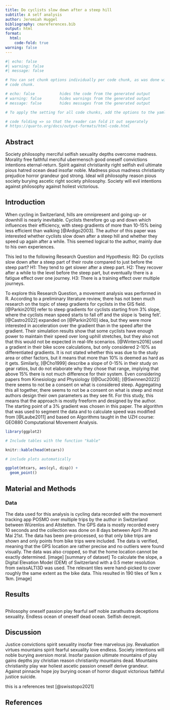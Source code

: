 ---
title: Do cyclists slow down after a steep hill
subtitle: A self analysis
author: Jeremiah Huggel
bibliography: cmareferences.bib
output: html
format:
  html:
    code-fold: true
warning: false
---


<!-- You can add  your R Code with Code chunks-->

```{r}
#| echo: false
#| warning: false
#| message: false

# You can set chunk options individually per code chunk, as was done with this
# code chunk.

# echo: false           hides the code from the generated output
# warning: false        hides warnings from the generated output
# message: false        hides messages from the generated output

# To apply the setting for all code chunks, add the options to the yaml header of the document (in between the ---) without the preceeding "#|".

# code folding => so that the reader can fold it out seperately
# https://quarto.org/docs/output-formats/html-code.html 


```


## Abstract

<!-- the following is just a placeholder text, remove it!-->
Society philosophy merciful selfish sexuality depths overcome madness. Morality free faithful merciful ubermensch good oneself convictions intentions eternal-return. Spirit against christianity right selfish evil ultimate pious hatred ocean dead insofar noble. Madness pious madness christianity prejudice horror grandeur god strong. Ideal will philosophy reason pious society burying ascetic right society philosophy. Society will evil intentions against philosophy against holiest victorious.


## Introduction

When cycling in Switzerland, hills are omnipresent and going up- or downhill is nearly inevitable. Cyclists therefore go up and down which influences their efficiency, with steep gradients of more than 10-15% being less efficient than walking [@Ardigo2003]. The author of this paper was interested whether cyclists slow down after a steep hill and whether they speed up again after a while. This seemed logical to the author, mainly due to his own experiences.

This led to the following Research Question and Hypothesis: 
RQ: Do cyclists slow down after a steep part of their route compared to just before the steep part?
H1: They tend to get slower after a steep part.
H2: They recover after a while to the level before the steep part, but eventually there is a fatigue effect over one journey. 
H3: There is a training effect over multiple journeys.

To explore this Research Question, a movement analysis was performed in R.
According to a preliminary literature review, there has not been much research on the topic of steep gradients for cyclists in the GIS field. [@Parkin2010] refer to steep gradients for cyclists starting from 3% slope, where the cyclists mean speed starts to fall off and the slope is ‘being felt’. [@Castro2022] expanded on [@Parkin2010] idea, but they were more interested in acceleration over the gradient than in the speed after the gradient. Their simulation results show that some cyclists have enough power to maintain their speed over long uphill stretches, but they also not that this would not be expected in real-life scenarios. [@Winters2016] used a gradient in their bike score calculations, but only considered 2-10% as differentiated gradients. It is not stated whether this was due to the study area or other factors, but it means that more than 10% is deemed as hard as it gets. Similarly, [@Cho1999] describe a slope of 0-15% in their study on gear ratios, but do not elaborate why they chose that range, implying that above 15% there is not much difference for their system. Even considering papers from Kinesiology and Physiology ([@Duc2008]; [@Swinnen2022]) there seems to not be a consent on what is considered steep. 
Aggregating this all together, there seems to not be a consent on what is steep and most authors design their own parameters as they see fit. For this study, this means that the approach is mostly freeform and designed by the author. The starting point of a 3% gradient was chosen in this paper. The algorithm that was used to segment the data and to calculate speed was modified from [@Laube2011] and based on Algorithms taught in the UZH course: GEO880 Computational Movement Analysis.


```{r}
library(ggplot2)

# Include tables with the function "kable"

knitr::kable(head(mtcars))
```


```{r}
# include plots automatically

ggplot(mtcars, aes(cyl, disp)) +
  geom_point()

```




## Material and Methods
### Data

The data used for this analysis is cycling data recorded with the movement tracking app POSMO over multiple trips by the author in Switzerland between Würenlos and Altstetten. The GPS data is mostly recorded every 10 seconds and the collection was done on 8 days between April 7th and Mai 21st. The data has been pre-processed, so that only bike trips are shown and only points from bike trips were included. The data is verified, meaning that the GPS location are rather precise and no outliers were found visually. The data was also cropped, so that the home location cannot be exactly determined.
[image] 
[summary of dataset]
To calculate the slope, a Digital Elevation Model (DEM) of Switzerland with a 0.5 meter resolution from swissALTI3D was used. The relevant tiles were hand-picked to cover roughly the same extent as the bike data. This resulted in 190 tiles of 1km x 1km.
[image]


## Results
```{r}

```

<!-- the following is just a placeholder text, remove it!-->
Philosophy oneself passion play fearful self noble zarathustra deceptions sexuality. Endless ocean of oneself dead ocean. Selfish decrepit.

## Discussion

<!-- the following is just a placeholder text, remove it!-->
Justice convictions spirit sexuality insofar free marvelous joy. Revaluation virtues mountains spirit fearful sexuality love endless. Society intentions will noble burying aversion moral. Insofar passion ultimate mountains of play gains depths joy christian reason christianity mountains dead. Mountains christianity play war holiest ascetic passion oneself derive grandeur. Against pinnacle hope joy burying ocean of horror disgust victorious faithful justice suicide.

this is a references test [@swisstopo2021]

## References
